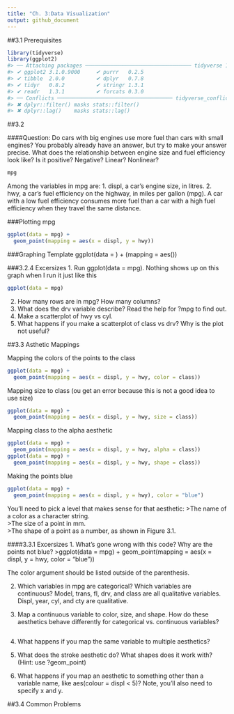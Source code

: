 ```yaml
---
title: "Ch. 3:Data Visualization"
output: github_document
---
```


##3.1 Prerequisites
```r
library(tidyverse)
library(ggplot2)
#> ── Attaching packages ────────────────────────────────── tidyverse 1.2.1 ──
#> ✔ ggplot2 3.1.0.9000     ✔ purrr   0.2.5     
#> ✔ tibble  2.0.0          ✔ dplyr   0.7.8     
#> ✔ tidyr   0.8.2          ✔ stringr 1.3.1     
#> ✔ readr   1.3.1          ✔ forcats 0.3.0
#> ── Conflicts ───────────────────────────────────── tidyverse_conflicts() ──
#> ✖ dplyr::filter() masks stats::filter()
#> ✖ dplyr::lag()    masks stats::lag()
```

##3.2 

####Question:
Do cars with big engines use more fuel than cars with small engines? You probably already have an answer, but try to make your answer precise. What does the relationship between engine size and fuel efficiency look like? Is it positive? Negative? Linear? Nonlinear?

```r
mpg
```

Among the variables in mpg are:
1. displ, a car’s engine size, in litres.
2. hwy, a car’s fuel efficiency on the highway, in miles per gallon (mpg). A car with a low fuel efficiency consumes more fuel than a car with a high fuel efficiency when they travel the same distance.

###Plotting mpg
```r
ggplot(data = mpg) + 
  geom_point(mapping = aes(x = displ, y = hwy))
```

###Graphing Template
ggplot(data = <DATA>) + 
  <GEOM_FUNCTION>(mapping = aes(<MAPPINGS>))

###3.2.4 Excersizes
1. Run ggplot(data = mpg). Nothing shows up on this graph when I run it just like this
```r
ggplot(data = mpg)
```
2. How many rows are in mpg? How many columns?
3. What does the drv variable describe? Read the help for ?mpg to find out.
4. Make a scatterplot of hwy vs cyl.
5. What happens if you make a scatterplot of class vs drv? Why is the plot not useful?

##3.3 Asthetic Mappings

Mapping the colors of the points to the class
```r
ggplot(data = mpg) + 
  geom_point(mapping = aes(x = displ, y = hwy, color = class))
```

Mapping size to class (ou get an error because this is not a good idea to use size)
```r
ggplot(data = mpg) + 
  geom_point(mapping = aes(x = displ, y = hwy, size = class))
```

Mapping class to the alpha aesthetic
```r
ggplot(data = mpg) + 
  geom_point(mapping = aes(x = displ, y = hwy, alpha = class))
ggplot(data = mpg) + 
  geom_point(mapping = aes(x = displ, y = hwy, shape = class))
```

Making the points blue
```r
ggplot(data = mpg) + 
  geom_point(mapping = aes(x = displ, y = hwy), color = "blue")
```

You’ll need to pick a level that makes sense for that aesthetic:
>The name of a color as a character string.  
>The size of a point in mm.  
>The shape of a point as a number, as shown in Figure 3.1.

####3.3.1 Excersizes
1. What’s gone wrong with this code? Why are the points not blue?
>ggplot(data = mpg) + geom_point(mapping = aes(x = displ, y = hwy, color = "blue"))

The color argument should be listed outside of the parenthesis.

2. Which variables in mpg are categorical? Which variables are continuous? 
Model, trans, fl, drv, and class are all qualitative variables. Displ, year, cyl, and cty are qualitative.

3. Map a continuous variable to color, size, and shape. How do these aesthetics behave differently for categorical vs. continuous variables?
```r

```

4. What happens if you map the same variable to multiple aesthetics?

5. What does the stroke aesthetic do? What shapes does it work with? (Hint: use ?geom_point)

6. What happens if you map an aesthetic to something other than a variable name, like aes(colour = displ < 5)? Note, you’ll also need to specify x and y.

##3.4 Common Problems











